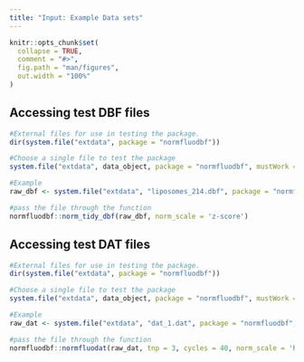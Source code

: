 ```yaml
---
title: "Input: Example Data sets"
---
```


```r
knitr::opts_chunk$set(
  collapse = TRUE,
  comment = "#>",
  fig.path = "man/figures",
  out.width = "100%"
)
```

## Accessing test DBF files

```r
#External files for use in testing the package.
dir(system.file("extdata", package = "normfluodbf"))

#Choose a single file to test the package
system.file("extdata", data_object, package = "normfluodbf", mustWork = TRUE)

#Example
raw_dbf <- system.file("extdata", "liposomes_214.dbf", package = "normfluodbf", mustWork = TRUE)

#pass the file through the function
normfluodbf::norm_tidy_dbf(raw_dbf, norm_scale = 'z-score')
```

## Accessing test DAT files

```r
#External files for use in testing the package.
dir(system.file("extdata", package = "normfluodbf"))

#Choose a single file to test the package
system.file("extdata", data_object, package = "normfluodbf", mustWork = TRUE)

#Example
raw_dat <- system.file("extdata", "dat_1.dat", package = "normfluodbf", mustWork = TRUE)

#pass the file through the function
normfluodbf::normfluodat(raw_dat, tnp = 3, cycles = 40, norm_scale = 'hundred')
```

